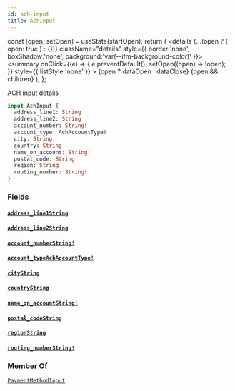 ```yaml
---
id: ach-input
title: AchInput
---
```









  const [open, setOpen] = useState(startOpen);
  return (
    <details {...(open ? { open: true } : {})} className="details" style={{ border:'none', boxShadow:'none', background:'var(--ifm-background-color)' }}>
      <summary
        onClick={(e) => {
          e.preventDefault();
          setOpen((open) => !open);
        }}
        style={{ listStyle:'none' }}
      >
      {open ? dataOpen : dataClose}
      </summary>
      {open && children}
    </details>
  );
};








ACH input details


```graphql
input AchInput {
  address_line1: String
  address_line2: String
  account_number: String!
  account_type: AchAccountType!
  city: String
  country: String
  name_on_account: String!
  postal_code: String
  region: String
  routing_number: String!
}
```




### Fields

#### [`address_line1`](#)<Bullet />[`String`](/docs/api/types/scalars/string)  
> 
> 
> 
> 

#### [`address_line2`](#)<Bullet />[`String`](/docs/api/types/scalars/string)  
> 
> 
> 
> 

#### [`account_number`](#)<Bullet />[`String!`](/docs/api/types/scalars/string)  
> 
> 
> 
> 

#### [`account_type`](#)<Bullet />[`AchAccountType!`](/docs/api/types/enums/ach-account-type)  
> 
> 
> 
> 

#### [`city`](#)<Bullet />[`String`](/docs/api/types/scalars/string)  
> 
> 
> 
> 

#### [`country`](#)<Bullet />[`String`](/docs/api/types/scalars/string)  
> 
> 
> 
> 

#### [`name_on_account`](#)<Bullet />[`String!`](/docs/api/types/scalars/string)  
> 
> 
> 
> 

#### [`postal_code`](#)<Bullet />[`String`](/docs/api/types/scalars/string)  
> 
> 
> 
> 

#### [`region`](#)<Bullet />[`String`](/docs/api/types/scalars/string)  
> 
> 
> 
> 

#### [`routing_number`](#)<Bullet />[`String!`](/docs/api/types/scalars/string)  
> 
> 
> 
> 



### Member Of

[`PaymentMethodInput`](/docs/api/types/inputs/payment-method-input)  <Badge class="badge badge--secondary" text="input"/>

